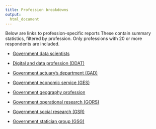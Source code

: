 ```yaml
---
title: Profession breakdowns
output:
  html_document
---
```


[comment]: <> (This document makes use of custom open and close tags for use with glue::glue() (" and ", respectively))
[comment]: <> (This document should only be edited as a template: quarto/templates/professions.qmd)

Below are links to profession-specific reports These contain summary statistics, filtered by profession. Only professions with 20 or more respondents are included.

- [Government data scientists](professions/data-scientists.html)

- [Digital and data profession (DDAT)](professions/digital-and-data.html)

- [Government actuary's department (GAD)](professions/government-actuarys-department.html)

- [Government economic service (GES)](professions/government-economic-service.html)

- [Government geography profession](professions/government-geography.html)

- [Government operational research (GORS)](professions/government-operational-research.html)

- [Government social research (GSR)](professions/government-social-research.html)

- [Government statician group (GSG)](professions/government-statician-group.html)


